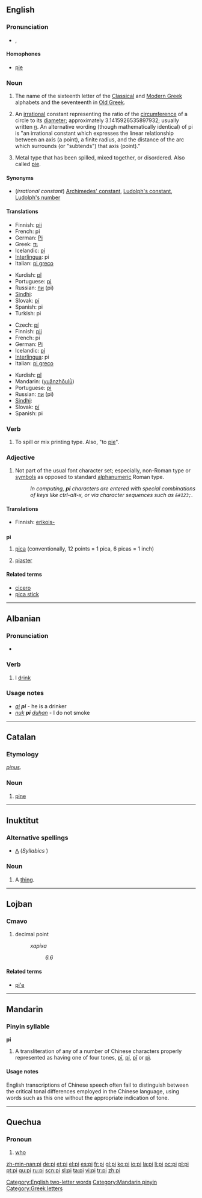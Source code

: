 {{letter_disp2|omicron|[[image:Greek_uc_pi.png|41px]][[image:Greek_lc_pi.png|30px]] |rho|πι|Π|π}}
{{also|pI|pī|pí|pǐ|pì}}
==English==

===Pronunciation===
* {{IPA|/paɪ/}}, {{SAMPA|/paI/}}
*: {{rhymes|aɪ}}

====Homophones====
* [[pie]]

===Noun===
{{en-noun}}

# The name of the sixteenth letter of the [[Classical Greek|Classical]] and [[Modern Greek]] alphabets and the seventeenth in [[Old Greek]].
# {{mathematics}} An [[irrational]] constant representing the ratio of the [[circumference]] of a circle to its [[diameter]]; approximately 3.1415926535897932; usually written [[π]]. An alternative wording (though mathematically identical) of pi is "an irrational constant which expresses the linear relationship between an axis (a point), a finite radius, and the distance of the arc which surrounds (or "subtends") that axis (point)."
# {{context|typesetting}} Metal type that has been spilled, mixed together, or disordered. Also called [[pie]].

====Synonyms====
* (''irrational constant'') [[Archimedes' constant]], [[Ludolph's constant]], [[Ludolph's number]]

====Translations====
{{trans-top|letter of Greek alphabet}}
* Finnish: [[pii]]
* French: pi {{m}}
* German: [[Pi]]
* Greek: [[πι]] {{n}}
* Icelandic: [[pí]] {{n}}
* [[Interlingua]]: pi
* Italian: [[pi greco]] {{m}}
{{trans-mid}}
* Kurdish: [[pî]] {{f}}
* Portuguese: [[pi#Portuguese|pi]] {{m}}
* Russian: [[пи]] (pi)
* [[Sindhi]]: {{SDchar|[[پاءِ]]}}
* Slovak: [[pí]]
* Spanish: pi {{f}}
* Turkish: pi
{{trans-bottom}}

{{trans-top|irrational mathematical constant}}
* Czech: [[pí]]
* Finnish: [[pii]]
* French: pi {{m}}
* German: [[Pi]]
* Icelandic: [[pí]] {{n}}
* [[Interlingua]]: pi
* Italian: [[pi greco]] {{m}}
{{trans-mid}}
* Kurdish: [[pî]] {{f}}
* Mandarin: {{zh-ts|圓周率|圆周率}} ([[yuānzhōulǜ]])
* Portuguese: [[pi#Portuguese|pi]] {{m}}
* Russian: [[пи]] (pi)
* [[Sindhi]]: {{SDchar|[[پاءِ]]}}
* Slovak: [[pí]]
* Spanish: pi {{f}}
{{trans-bottom}}

{{trans-top|metal type that has been spilled}}
{{trans-mid}}
{{trans-bottom}}

===Verb===
{{en-verb|pies|piing|pied}}

# {{context|typesetting}} To spill or mix printing type. Also, "to [[pie]]".

===Adjective===
{{en-adj|-}}

# {{typography}} Not part of the usual font character set; especially, non-Roman type or [[symbol]]s as opposed to standard [[alphanumeric]] Roman type.
#: ''In computing, '''pi''' characters are entered with special combinations of keys like ctrl-alt-x, or via character sequences such as <tt>&amp;#123;</tt>.''

====Translations====
{{trans-top|not part of the usual font}}
* Finnish: [[erikoismerkki|erikois-]]
{{trans-mid}}
{{trans-bottom}}

==={{abbreviation}}===
'''pi'''

# {{typography}} [[pica]] (conventionally, 12 points = 1 pica, 6 picas = 1 inch)
# [[piaster]]

====Related terms====
* [[cicero]]
* [[pica stick]]

[[Category:English two-letter words]]

----

==Albanian==

===Pronunciation===
* {{IPA|[pi]|lang=sq}}

===Verb===
{{sq-verb|piva|pirë}}

# I [[drink]]

===Usage notes===
* ''[[ai]] '''pi''''' - he is a drinker
* ''[[nuk]] '''pi''' [[duhan]]'' - I do not smoke

----

==Catalan==

===Etymology===
{{etyl|la|ca}} ''[[pinus]]''.

===Noun===
{{infl|ca|noun}}

# [[pine]]

----

==Inuktitut==

===Alternative spellings===
* [[ᐱ]] (''Syllabics'' )

===Noun===
{{infl|iu|noun}}

# A [[thing]].

----

==Lojban==

===Cmavo===
{{jbo-cmavo}}

# decimal point
#: ''xapixa''
#:: ''6.6''

====Related terms====
* [[pi'e]]

----

==Mandarin==

===Pinyin syllable===
'''pi'''

# A transliteration of any of a number of Chinese characters properly represented as having one of four tones, [[pī]], [[pí]], [[pǐ]] or [[pì]].

====Usage notes====
English transcriptions of Chinese speech often fail to distinguish between the critical tonal differences employed in the Chinese language, using words such as this one without the appropriate indication of tone.

[[Category:Mandarin pinyin]]

----

==Quechua==

===Pronoun===
{{infl|qu|pronoun}}

# [[who]]

[[Category:Greek letters]]

[[zh-min-nan:pi]]
[[de:pi]]
[[et:pi]]
[[el:pi]]
[[es:pi]]
[[fr:pi]]
[[gl:pi]]
[[ko:pi]]
[[io:pi]]
[[la:pi]]
[[li:pi]]
[[oc:pi]]
[[pl:pi]]
[[pt:pi]]
[[qu:pi]]
[[ru:pi]]
[[scn:pi]]
[[sl:pi]]
[[ta:pi]]
[[vi:pi]]
[[tr:pi]]
[[zh:pi]]